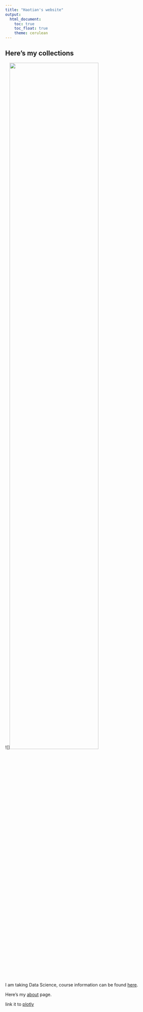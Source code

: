 ```yaml
---
title: "Haotian's website"
output: 
  html_document:
    toc: true
    toc_float: true
    theme: cerulean
---
```


## Here's my collections

![]<img src="image.jpg" style="width:75%">

I am taking Data Science, course information can be found [here](https://www.p8105.com/index.html).

Here's my [about](about.html) page.

link it to [plotly](plotly.html)